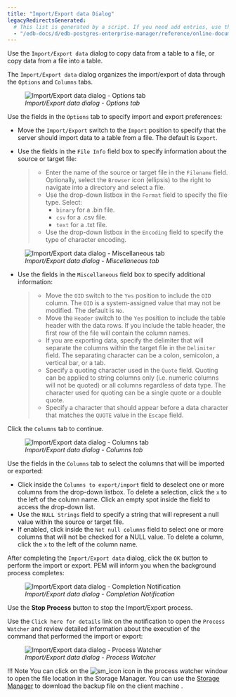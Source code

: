 ```yaml
---
title: "Import/Export data Dialog"
legacyRedirectsGenerated:
  # This list is generated by a script. If you need add entries, use the `legacyRedirects` key.
  - "/edb-docs/d/edb-postgres-enterprise-manager/reference/online-documentation/8.0/import_export_data.html"
---
```


<div id="import_export_data" class="registered_link"></div>

Use the `Import/Export data` dialog to copy data from a table to a file, or copy data from a file into a table.

The `Import/Export data` dialog organizes the import/export of data through the `Options` and `Columns` tabs.

<figure><img src="../images/import_export_options.png" class="align-center" alt="Import/Export data dialog - Options tab" /><figcaption aria-hidden="true"><em>Import/Export data dialog - Options tab</em></figcaption></figure>

Use the fields in the `Options` tab to specify import and export preferences:

-   Move the `Import/Export` switch to the `Import` position to specify that the server should import data to a table from a file. The default is `Export`.

-   Use the fields in the `File Info` field box to specify information about the source or target file:

    > -   Enter the name of the source or target file in the `Filename` field. Optionally, select the `Browser` icon (ellipsis) to the right to navigate into a directory and select a file.
    > -   Use the drop-down listbox in the `Format` field to specify the file type. Select:
    >     -   `binary` for a .bin file.
    >     -   `csv` for a .csv file.
    >     -   `text` for a .txt file.
    > -   Use the drop-down listbox in the `Encoding` field to specify the type of character encoding.

<figure><img src="../images/import_export_miscellaneous.png" class="align-center" alt="Import/Export data dialog - Miscellaneous tab" /><figcaption aria-hidden="true"><em>Import/Export data dialog - Miscellaneous tab</em></figcaption></figure>

-   Use the fields in the `Miscellaneous` field box to specify additional information:

    > -   Move the `OID` switch to the `Yes` position to include the `OID` column. The `OID` is a system-assigned value that may not be modified. The default is `No`.
    > -   Move the `Header` switch to the `Yes` position to include the table header with the data rows. If you include the table header, the first row of the file will contain the column names.
    > -   If you are exporting data, specify the delimiter that will separate the columns within the target file in the `Delimiter` field. The separating character can be a colon, semicolon, a vertical bar, or a tab.
    > -   Specify a quoting character used in the `Quote` field. Quoting can be applied to string columns only (i.e. numeric columns will not be quoted) or all columns regardless of data type. The character used for quoting can be a single quote or a double quote.
    > -   Specify a character that should appear before a data character that matches the `QUOTE` value in the `Escape` field.

Click the `Columns` tab to continue.

<figure><img src="../images/import_export_columns.png" class="align-center" alt="Import/Export data dialog - Columns tab" /><figcaption aria-hidden="true"><em>Import/Export data dialog - Columns tab</em></figcaption></figure>

Use the fields in the `Columns` tab to select the columns that will be imported or exported:

-   Click inside the `Columns to export/import` field to deselect one or more columns from the drop-down listbox. To delete a selection, click the `x` to the left of the column name. Click an empty spot inside the field to access the drop-down list.
-   Use the `NULL Strings` field to specify a string that will represent a null value within the source or target file.
-   If enabled, click inside the `Not null columns` field to select one or more columns that will not be checked for a NULL value. To delete a column, click the `x` to the left of the column name.

After completing the `Import/Export data` dialog, click the `OK` button to perform the import or export. PEM will inform you when the background process completes:

<figure><img src="../images/import_export_complete.png" class="align-center" alt="Import/Export data dialog - Completion Notification" /><figcaption aria-hidden="true"><em>Import/Export data dialog - Completion Notification</em></figcaption></figure>

Use the **Stop Process** button to stop the Import/Export process.

Use the `Click here for details` link on the notification to open the `Process Watcher` and review detailed information about the execution of the command that performed the import or export:

<figure><img src="../images/import_export_pw.png" class="align-center" alt="Import/Export data dialog - Process Watcher" /><figcaption aria-hidden="true"><em>Import/Export data dialog - Process Watcher</em></figcaption></figure>

!!! Note
    You can click on the ![sm_icon](../images/sm_icon.png) icon in the process watcher window to open the file location in the Storage Manager. You can use the [Storage Manager](05_storage_manager/#storage_manager) to download the backup file on the client machine .
